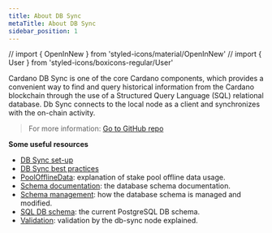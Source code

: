 ```yaml
---
title: About DB Sync
metaTitle: About DB Sync
sidebar_position: 1
---
```


// import { OpenInNew } from 'styled-icons/material/OpenInNew' // import { User
} from 'styled-icons/boxicons-regular/User'

Cardano DB Sync is one of the core Cardano components, which provides a
convenient way to find and query historical information from the Cardano
blockchain through the use of a Structured Query Language (SQL) relational
database. Db Sync connects to the local node as a client and synchronizes with
the on-chain activity.

> For more information:
> [Go to GitHub repo <OpenInNew className='content-link' />](https://github.com/input-output-hk/cardano-db-sync#cardano-db-sync)

**Some useful resources**

- [DB Sync set-up](https://docs.cardano.org/cardano-components/cardano-db-sync/db-sync-set-up)
- [DB Sync best practices](https://docs.cardano.org/cardano-components/cardano-db-sync/best-practices)
- [PoolOfflineData](https://github.com/input-output-hk/cardano-db-sync/blob/master/doc/pool-offline-data.md):
  explanation of stake pool offline data usage.
- [Schema documentation](https://github.com/input-output-hk/cardano-db-sync/blob/master/doc/schema.md):
  the database schema documentation.
- [Schema management](https://github.com/input-output-hk/cardano-db-sync/blob/master/doc/schema-management.md):
  how the database schema is managed and modified.
- [SQL DB schema](https://hydra.iohk.io/job/Cardano/cardano-db-sync/native.haskellPackages.cardano-db.checks.test-db.x86_64-linux/latest/download/1):
  the current PostgreSQL DB schema.
- [Validation](https://github.com/input-output-hk/cardano-db-sync/blob/master/doc/validation.md):
  validation by the db-sync node explained.
